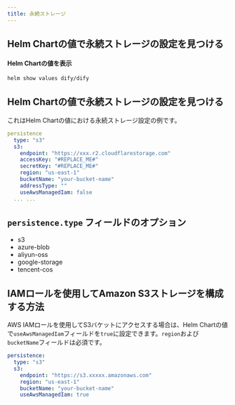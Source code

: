 ```yaml
---
title: 永続ストレージ
---
```


## Helm Chartの値で永続ストレージの設定を見つける

#### Helm Chartの値を表示
```bash
helm show values dify/dify
```

## Helm Chartの値で永続ストレージの設定を見つける
これはHelm Chartの値における永続ストレージ設定の例です。
```yaml
persistence
  type: "s3"
  s3:
    endpoint: "https://xxx.r2.cloudflarestorage.com"
    accessKey: "#REPLACE_ME#"
    secretKey: "#REPLACE_ME#"
    region: "us-east-1"
    bucketName: "your-bucket-name"
    addressType: ""
    useAwsManagedIam: false
  ... ...
```

## `persistence.type` フィールドのオプション
- s3
- azure-blob
- aliyun-oss
- google-storage
- tencent-cos

## IAMロールを使用してAmazon S3ストレージを構成する方法
AWS IAMロールを使用してS3バケットにアクセスする場合は、Helm Chartの値で`useAwsManagedIam`フィールドを`true`に設定できます。`region`および`bucketName`フィールドは必須です。
```yaml
persistence:
  type: "s3"
  s3:
    endpoint: "https://s3.xxxxx.amazonaws.com"
    region: "us-east-1"
    bucketName: "your-bucket-name"
    useAwsManagedIam: true
```
